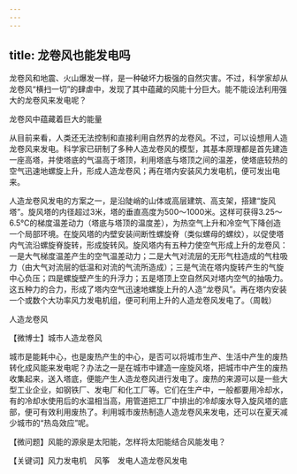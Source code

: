 ```yaml
---
---
---
```

title: 龙卷风也能发电吗
---




龙卷风和地震、火山爆发一样，是一种破坏力极强的自然灾害。不过，科学家却从龙卷风“横扫一切”的肆虐中，发现了其中蕴藏的风能十分巨大。能不能设法利用强大的龙卷风来发电呢？

龙卷风中蕴藏着巨大的能量



从目前来看，人类还无法控制和直接利用自然界的龙卷风。不过，可以设想用人造龙卷风来发电。科学家已研制了多种人造龙卷风的模型，其基本原理都是首先建造一座高塔，并使塔底的气温高于塔顶，利用塔底与塔顶之间的温差，使塔底较热的空气迅速地螺旋上升，形成人造龙卷风；再在塔内安装风力发电机，便可发出电来。

人造龙卷风发电的方案之一，是沿陡峭的山体或高层建筑、高支架，搭建“旋风塔”。旋风塔的内径超过3米，塔的垂直高度为500～1000米。这样可获得3.25～6.5℃的梯度温差动力（塔底与塔顶的温度差），为热空气上升和冷空气下降创造一个局部环境。在旋风塔的内壁安装间断性螺旋脊（类似螺母的螺纹），以促使塔内气流沿螺旋脊旋转，形成旋转风。旋风塔内有五种力使空气形成上升的龙卷风：一是大气梯度温差产生的空气温差动力；二是大气对流层的无形气柱造成的气柱吸力（由大气对流层的低温和对流的气流所造成）；三是气流在塔内旋转产生的气旋中心负压；四是螺旋壁产生的升浮力；五是塔顶上空自然风对塔内空气的抽吸力。这五种力的合力，形成了塔内空气迅速地螺旋上升的人造“龙卷风”。再在塔内安装一个或数个大功率风力发电机组，便可利用上升的人造龙卷风发电了。（周戟）

人造龙卷风





【微博士】城市人造龙卷风

城市是能耗中心，也是废热产生的中心，是否可以将城市生产、生活中产生的废热转化成风能来发电呢？办法之一是在城市中建造一座旋风塔，把城市中产生的废热收集起来，送入塔底，便能产生人造龙卷风进行发电了。废热的来源可以是一些大型工业企业，如钢铁厂、发电厂和化工厂等。它们在生产中，一般都要用冷却水，有的冷却水使用后的水温相当高，用管道把工厂中排出的冷却废水导入旋风塔的底部，便可有效利用废热了。利用城市废热制造人造龙卷风来发电，还可以在夏天减少城市的“热岛效应”呢。

【微问题】风能的源泉是太阳能，怎样将太阳能结合风能发电？

【关键词】风力发电机　风筝　发电人造龙卷风发电